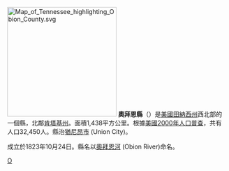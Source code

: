 {{unreferenced|time=2019-02-09T09:45:13+00:00}}
[[File:Map_of_Tennessee_highlighting_Obion_County.svg|250px]]
'''奧拜恩縣'''（{{lang-en|Obion County}}）是[[美國|美國]][[田納西州|田納西州]]西北部的一個縣，北鄰[[肯塔基州|肯塔基州]]。面積1,438平方公里。根據[[美國2000年人口普查|美國2000年人口普查]]，共有人口32,450人。縣治[[猶尼昂市_(田納西州)|猶尼昂市]] (Union City)。

成立於1823年10月24日。縣名以[[奧拜恩河|奧拜恩河]] (Obion River)命名。

[[Category:田納西州行政區劃|O]]
{{Tennessee-stub}}